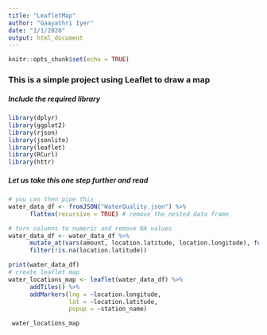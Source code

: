 ---
title: "LeafletMap"
author: "Gaayathri Iyer"
date: "1/1/2020"
output: html_document
---

```{r setup, include=FALSE}
knitr::opts_chunk$set(echo = TRUE)
```
### This is a simple project using Leaflet to draw a map

##### Include the required library

```{r}
library(dplyr)
library(ggplot2)
library(rjson)
library(jsonlite)
library(leaflet)
library(RCurl)
library(httr)
```

##### Let us take this one step further and read 

```{r}
# you can then pipe this
water_data_df <- fromJSON("WaterQuality.json") %>%
      flatten(recursive = TRUE) # remove the nested data frame

# turn columns to numeric and remove NA values
water_data_df <- water_data_df %>%
      mutate_at(vars(amount, location.latitude, location.longitude), funs(as.numeric)) %>%
      filter(!is.na(location.latitude))
```
```{r}
print(water_data_df)
# create leaflet map
water_locations_map <- leaflet(water_data_df) %>%
      addTiles() %>%
      addMarkers(lng = ~location.longitude,
                 lat = ~location.latitude,
                 popup = ~station_name)

 water_locations_map
 ```

